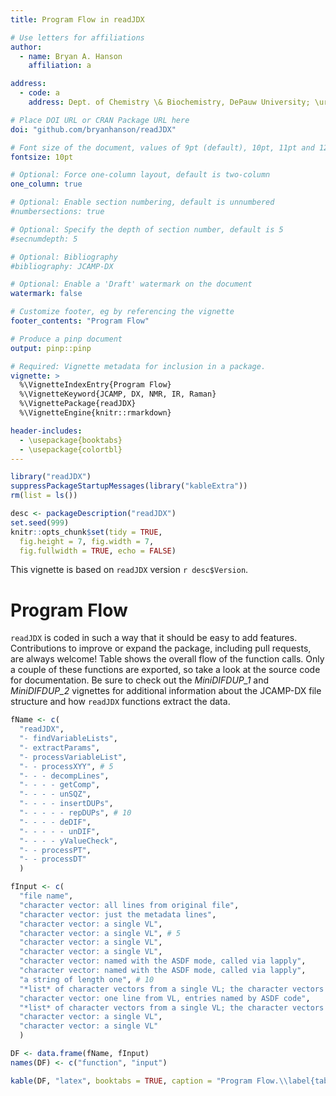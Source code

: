 ```yaml
---
title: Program Flow in readJDX

# Use letters for affiliations
author:
  - name: Bryan A. Hanson
    affiliation: a

address:
  - code: a
    address: Dept. of Chemistry \& Biochemistry, DePauw University; \url{hanson@depauw.edu}

# Place DOI URL or CRAN Package URL here
doi: "github.com/bryanhanson/readJDX"

# Font size of the document, values of 9pt (default), 10pt, 11pt and 12pt
fontsize: 10pt

# Optional: Force one-column layout, default is two-column
one_column: true

# Optional: Enable section numbering, default is unnumbered
#numbersections: true

# Optional: Specify the depth of section number, default is 5
#secnumdepth: 5

# Optional: Bibliography
#bibliography: JCAMP-DX

# Optional: Enable a 'Draft' watermark on the document
watermark: false

# Customize footer, eg by referencing the vignette
footer_contents: "Program Flow"

# Produce a pinp document
output: pinp::pinp

# Required: Vignette metadata for inclusion in a package.
vignette: >
  %\VignetteIndexEntry{Program Flow}
  %\VignetteKeyword{JCAMP, DX, NMR, IR, Raman}
  %\VignettePackage{readJDX}
  %\VignetteEngine{knitr::rmarkdown}

header-includes:
  - \usepackage{booktabs}
  - \usepackage{colortbl}
---
```


```r
library("readJDX")
suppressPackageStartupMessages(library("kableExtra"))
rm(list = ls())

desc <- packageDescription("readJDX")
set.seed(999)
knitr::opts_chunk$set(tidy = TRUE,
  fig.height = 7, fig.width = 7,
  fig.fullwidth = TRUE, echo = FALSE)
```

This vignette is based on `readJDX` version `r desc$Version`.

# Program Flow

`readJDX` is coded in such a way that it should be easy to add features.  Contributions to improve or expand the package, including pull requests, are always welcome!  Table \ref{tab:PF} shows the overall flow of the function calls.  Only a couple of these functions are exported, so take a look at the source code for documentation.  Be sure to check out the *MiniDIFDUP_1* and *MiniDIFDUP_2* vignettes for additional information about the JCAMP-DX file structure and how `readJDX` functions extract the data.

```r
fName <- c(
  "readJDX",
  "- findVariableLists",
  "- extractParams",
  "- processVariableList",
  "- - processXYY", # 5
  "- - - decompLines",
  "- - - - getComp",
  "- - - - unSQZ",
  "- - - - insertDUPs",
  "- - - - - repDUPs", # 10
  "- - - - deDIF",
  "- - - - - unDIF",
  "- - - - yValueCheck",
  "- - processPT",
  "- - processDT"
  )

fInput <- c(
  "file name",
  "character vector: all lines from original file",
  "character vector: just the metadata lines",
  "character vector: a single VL",
  "character vector: a single VL", # 5
  "character vector: a single VL",
  "character vector: a single VL",
  "character vector: named with the ASDF mode, called via lapply",
  "character vector: named with the ASDF mode, called via lapply",
  "a string of length one", # 10
  "*list* of character vectors from a single VL; the character vectors are named with the ASDF mode, the list is named with line numbers",
  "character vector: one line from VL, entries named by ASDF code",
  "*list* of character vectors from a single VL; the character vectors are named with the ASDF mode, the list is named with line numbers",
  "character vector: a single VL",
  "character vector: a single VL"
  )

DF <- data.frame(fName, fInput)
names(DF) <- c("function", "input")

kable(DF, "latex", booktabs = TRUE, caption = "Program Flow.\\label{tab:PF}") %>% kable_styling(latex_options = c("striped", "hold_position")) %>% footnote(general = c("VL stands for variable list, as defined in the JCAMP-DX standard. For examples see the *MiniDIFDUP_1* vignette."))
```
